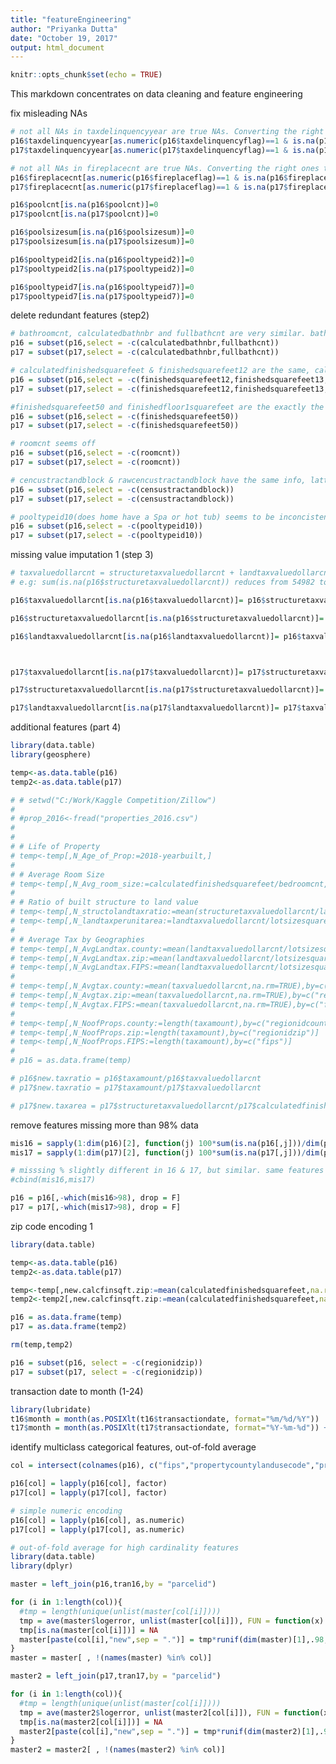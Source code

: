 ```yaml
---
title: "featureEngineering"
author: "Priyanka Dutta"
date: "October 19, 2017"
output: html_document
---
```


```r
knitr::opts_chunk$set(echo = TRUE)
```

This markdown concentrates on data cleaning and feature engineering

fix misleading NAs
```r
# not all NAs in taxdelinquencyyear are true NAs. Converting the right ones to 0
p16$taxdelinquencyyear[as.numeric(p16$taxdelinquencyflag)==1 & is.na(p16$taxdelinquencyyear)]=0
p17$taxdelinquencyyear[as.numeric(p17$taxdelinquencyflag)==1 & is.na(p17$taxdelinquencyyear)]=0

# not all NAs in fireplacecnt are true NAs. Converting the right ones to 0
p16$fireplacecnt[as.numeric(p16$fireplaceflag)==1 & is.na(p16$fireplacecnt)]=0
p17$fireplacecnt[as.numeric(p17$fireplaceflag)==1 & is.na(p17$fireplacecnt)]=0

p16$poolcnt[is.na(p16$poolcnt)]=0
p17$poolcnt[is.na(p17$poolcnt)]=0

p16$poolsizesum[is.na(p16$poolsizesum)]=0
p17$poolsizesum[is.na(p17$poolsizesum)]=0

p16$pooltypeid2[is.na(p16$pooltypeid2)]=0
p17$pooltypeid2[is.na(p17$pooltypeid2)]=0

p16$pooltypeid7[is.na(p16$pooltypeid7)]=0
p17$pooltypeid7[is.na(p17$pooltypeid7)]=0
```

delete redundant features (step2)
```r
# bathroomcnt, calculatedbathnbr and fullbathcnt are very similar. bathroomcnt has fewest NAs, so we will delete the other 2
p16 = subset(p16,select = -c(calculatedbathnbr,fullbathcnt))
p17 = subset(p17,select = -c(calculatedbathnbr,fullbathcnt))

# calculatedfinishedsquarefeet & finishedsquarefeet12 are the same, calculatedfinishedsquarefeet has fewer NAs. The other area features are also very correlated with calculatedfinishedsquarefeet while having many missing values
p16 = subset(p16,select = -c(finishedsquarefeet12,finishedsquarefeet13, finishedsquarefeet15,finishedsquarefeet6))
p17 = subset(p17,select = -c(finishedsquarefeet12,finishedsquarefeet13, finishedsquarefeet15,finishedsquarefeet6))

#finishedsquarefeet50 and finishedfloor1squarefeet are the exactly the same information according to the dictionary descriptions, lets remove finishedsquarefeet50 as it has more missing values
p16 = subset(p16,select = -c(finishedsquarefeet50))
p17 = subset(p17,select = -c(finishedsquarefeet50))

# roomcnt seems off
p16 = subset(p16,select = -c(roomcnt))
p17 = subset(p17,select = -c(roomcnt))

# cencustractandblock & rawcencustractandblock have the same info, latter has fewer NAs, deleting former
p16 = subset(p16,select = -c(censustractandblock))
p17 = subset(p17,select = -c(censustractandblock))

# pooltypeid10(does home have a Spa or hot tub) seems to be inconcistent with the 'hashottuborspa' field - these two fields should have the same information? Deleting 'pooltypeid10' as has more missing values
p16 = subset(p16,select = -c(pooltypeid10))
p17 = subset(p17,select = -c(pooltypeid10))
```

missing value imputation 1 (step 3)
```r
# taxvaluedollarcnt = structuretaxvaluedollarcnt + landtaxvaluedollarcnt, using this relation to impute some missing values exactly
# e.g: sum(is.na(p16$structuretaxvaluedollarcnt)) reduces from 54982 to 42550, and landtax from 67733 to 42550

p16$taxvaluedollarcnt[is.na(p16$taxvaluedollarcnt)]= p16$structuretaxvaluedollarcnt[is.na(p16$taxvaluedollarcnt)]+p16$landtaxvaluedollarcnt[is.na(p16$taxvaluedollarcnt)]

p16$structuretaxvaluedollarcnt[is.na(p16$structuretaxvaluedollarcnt)]= p16$taxvaluedollarcnt[is.na(p16$structuretaxvaluedollarcnt)]-p16$landtaxvaluedollarcnt[is.na(p16$structuretaxvaluedollarcnt)]

p16$landtaxvaluedollarcnt[is.na(p16$landtaxvaluedollarcnt)]= p16$taxvaluedollarcnt[is.na(p16$landtaxvaluedollarcnt)]-p16$structuretaxvaluedollarcnt[is.na(p16$landtaxvaluedollarcnt)]



p17$taxvaluedollarcnt[is.na(p17$taxvaluedollarcnt)]= p17$structuretaxvaluedollarcnt[is.na(p17$taxvaluedollarcnt)]+p17$landtaxvaluedollarcnt[is.na(p17$taxvaluedollarcnt)]

p17$structuretaxvaluedollarcnt[is.na(p17$structuretaxvaluedollarcnt)]= p17$taxvaluedollarcnt[is.na(p17$structuretaxvaluedollarcnt)]-p17$landtaxvaluedollarcnt[is.na(p17$structuretaxvaluedollarcnt)]

p17$landtaxvaluedollarcnt[is.na(p17$landtaxvaluedollarcnt)]= p17$taxvaluedollarcnt[is.na(p17$landtaxvaluedollarcnt)]-p17$structuretaxvaluedollarcnt[is.na(p17$landtaxvaluedollarcnt)]
```

additional features (part 4)
```r
library(data.table)
library(geosphere)

temp<-as.data.table(p16)
temp2<-as.data.table(p17)

# # setwd("C:/Work/Kaggle Competition/Zillow")
# 
# #prop_2016<-fread("properties_2016.csv")
# 
# 
# # Life of Property
# temp<-temp[,N_Age_of_Prop:=2018-yearbuilt,]
#
# # Average Room Size
# temp<-temp[,N_Avg_room_size:=calculatedfinishedsquarefeet/bedroomcnt,]
#
# # Ratio of built structure to land value
# temp<-temp[,N_structolandtaxratio:=mean(structuretaxvaluedollarcnt/landtaxvaluedollarcnt,na.rm=TRUE),]
# temp<-temp[,N_landtaxperunitarea:=landtaxvaluedollarcnt/lotsizesquarefeet,]
#
# # Average Tax by Geographies
# temp<-temp[,N_AvgLandtax.county:=mean(landtaxvaluedollarcnt/lotsizesquarefeet,na.rm=TRUE),by=c("regionidcounty")]
# temp<-temp[,N_AvgLandtax.zip:=mean(landtaxvaluedollarcnt/lotsizesquarefeet,na.rm=TRUE),by=c("regionidzip")]
# temp<-temp[,N_AvgLandtax.FIPS:=mean(landtaxvaluedollarcnt/lotsizesquarefeet,na.rm=TRUE),by=c("fips")]
#
# temp<-temp[,N_Avgtax.county:=mean(taxvaluedollarcnt,na.rm=TRUE),by=c("regionidcounty")]
# temp<-temp[,N_Avgtax.zip:=mean(taxvaluedollarcnt,na.rm=TRUE),by=c("regionidzip")]
# temp<-temp[,N_Avgtax.FIPS:=mean(taxvaluedollarcnt,na.rm=TRUE),by=c("fips")]
#
# temp<-temp[,N_NoofProps.county:=length(taxamount),by=c("regionidcounty")]
# temp<-temp[,N_NoofProps.zip:=length(taxamount),by=c("regionidzip")]
# temp<-temp[,N_NoofProps.FIPS:=length(taxamount),by=c("fips")]
#
# p16 = as.data.frame(temp)

# p16$new.taxratio = p16$taxamount/p16$taxvaluedollarcnt
# p17$new.taxratio = p17$taxamount/p17$taxvaluedollarcnt

# p17$new.taxarea = p17$structuretaxvaluedollarcnt/p17$calculatedfinishedsquarefeet

```

remove features missing more than 98% data
```r
mis16 = sapply(1:dim(p16)[2], function(j) 100*sum(is.na(p16[,j]))/dim(p16)[1])
mis17 = sapply(1:dim(p17)[2], function(j) 100*sum(is.na(p17[,j]))/dim(p17)[1])

# misssing % slightly different in 16 & 17, but similar. same features are more than 90% missing, removed
#cbind(mis16,mis17)

p16 = p16[,-which(mis16>98), drop = F]
p17 = p17[,-which(mis17>98), drop = F]
```

zip code encoding 1
```r
library(data.table)

temp<-as.data.table(p16)
temp2<-as.data.table(p17)

temp<-temp[,new.calcfinsqft.zip:=mean(calculatedfinishedsquarefeet,na.rm=TRUE),by=c("regionidzip")]
temp2<-temp2[,new.calcfinsqft.zip:=mean(calculatedfinishedsquarefeet,na.rm=TRUE),by=c("regionidzip")]

p16 = as.data.frame(temp)
p17 = as.data.frame(temp2)

rm(temp,temp2)

p16 = subset(p16, select = -c(regionidzip))
p17 = subset(p17, select = -c(regionidzip))
```

transaction date to month (1-24)
```r
library(lubridate)
t16$month = month(as.POSIXlt(t16$transactiondate, format="%m/%d/%Y"))
t17$month = month(as.POSIXlt(t17$transactiondate, format="%Y-%m-%d")) + 12
```

identify multiclass categorical features, out-of-fold average
```r
col = intersect(colnames(p16), c("fips","propertycountylandusecode","propertylandusetypeid","propertyzoningdesc","rawcensustractandblock","regionidcity","regionidcounty","regionidzip","censustractandblock","heatingorsystemtypeid","airconditioningtypeid", "architecturalstyletypeid", "buildingclasstypeid", "decktypeid", "fireplaceflag", "hashottuborspa", "pooltypeid10", "pooltypeid2", "pooltypeid7", "regionidneighborhood", "storytypeid", "typeconstructiontypeid","taxdelinquencyflag"))

p16[col] = lapply(p16[col], factor)
p17[col] = lapply(p17[col], factor)

# simple numeric encoding
p16[col] = lapply(p16[col], as.numeric)
p17[col] = lapply(p17[col], as.numeric)

# out-of-fold average for high cardinality features
library(data.table)
library(dplyr)

master = left_join(p16,tran16,by = "parcelid")

for (i in 1:length(col)){
  #tmp = length(unique(unlist(master[col[i]])))
  tmp = ave(master$logerror, unlist(master[col[i]]), FUN = function(x) mean(x, na.rm = T))
  tmp[is.na(master[col[i]])] = NA
  master[paste(col[i],"new",sep = ".")] = tmp*runif(dim(master)[1],.98,1.02)
}
master = master[ , !(names(master) %in% col)]

master2 = left_join(p17,tran17,by = "parcelid")

for (i in 1:length(col)){
  #tmp = length(unique(unlist(master[col[i]])))
  tmp = ave(master2$logerror, unlist(master2[col[i]]), FUN = function(x) mean(x, na.rm = T))
  tmp[is.na(master2[col[i]])] = NA
  master2[paste(col[i],"new",sep = ".")] = tmp*runif(dim(master2)[1],.98,1.02)
}
master2 = master2[ , !(names(master2) %in% col)]

```

